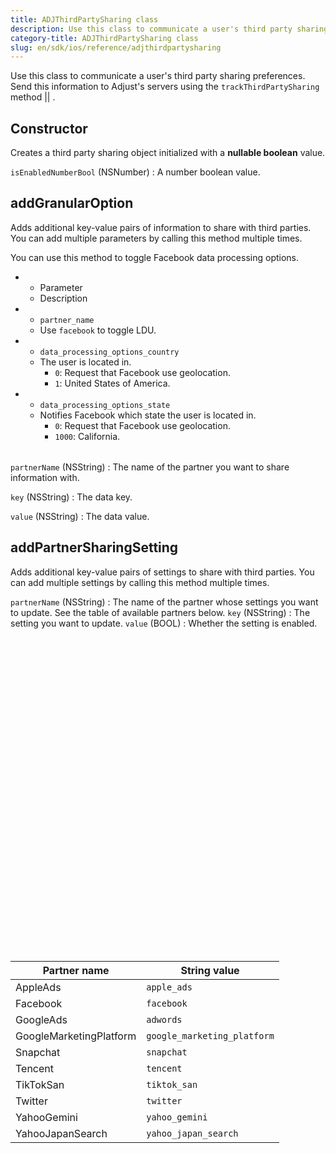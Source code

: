 ```yaml
---
title: ADJThirdPartySharing class
description: Use this class to communicate a user's third party sharing preferences.
category-title: ADJThirdPartySharing class
slug: en/sdk/ios/reference/adjthirdpartysharing
---
```



Use this class to communicate a user's third party sharing preferences. Send this information to Adjust's servers using the <Tooltip>`trackThirdPartySharing` method || <TrackThirdPartySharing /></Tooltip>.

<Function>

## Constructor

Creates a third party sharing object initialized with a **nullable boolean** value.

<slot slot="signature">


<ConstructorSig />

</slot>

<slot slot="snippet">


<InitWithIsEnabledNumberBool />

</slot>

<slot slot="parameters">

`isEnabledNumberBool` (NSNumber)
: A number boolean value.

</slot>

</Function>

<Function>

## addGranularOption

Adds additional key-value pairs of information to share with third parties. You can add multiple parameters by calling this method multiple times.

<slot slot="signature">


<AddGranularOptionSig />

</slot>

<slot slot="snippet">


<AddGranularOption />

You can use this method to toggle Facebook data processing options.


<Facebook />

<Table list>

-  -  Parameter
   -  Description
-  -  `partner_name`
   -  Use `facebook` to toggle LDU.
-  -  `data_processing_options_country`
   -  The user is located in.
      -  `0`: Request that Facebook use geolocation.
      -  `1`: United States of America.
-  -  `data_processing_options_state`
   -  Notifies Facebook which state the user is located in.
      -  `0`: Request that Facebook use geolocation.
      -  `1000`: California.

</Table>

</slot>

<slot slot="parameters">

`partnerName` (NSString)
: The name of the partner you want to share information with.

`key` (NSString)
: The data key.

`value` (NSString)
: The data value.

</slot>

</Function>

<Function>

## addPartnerSharingSetting

Adds additional key-value pairs of settings to share with third parties. You can add multiple settings by calling this method multiple times.

<slot slot="signature">


<AddPartnerSharingSettingSig />

</slot>

<slot slot="snippet">


<AddPartnerSharingSetting />

</slot>

<slot slot="parameters">

`partnerName` (NSString)
: The name of the partner whose settings you want to update. See the table of available partners below.
`key` (NSString)
: The setting you want to update.
`value` (BOOL)
: Whether the setting is enabled.

<Table height="500">

| Partner name            | String value                |
| ----------------------- | --------------------------- |
| AppleAds                | `apple_ads`                 |
| Facebook                | `facebook`                  |
| GoogleAds               | `adwords`                   |
| GoogleMarketingPlatform | `google_marketing_platform` |
| Snapchat                | `snapchat`                  |
| Tencent                 | `tencent`                   |
| TikTokSan               | `tiktok_san`                |
| Twitter                 | `twitter`                   |
| YahooGemini             | `yahoo_gemini`              |
| YahooJapanSearch        | `yahoo_japan_search`        |

</Table>

</slot>

</Function>
